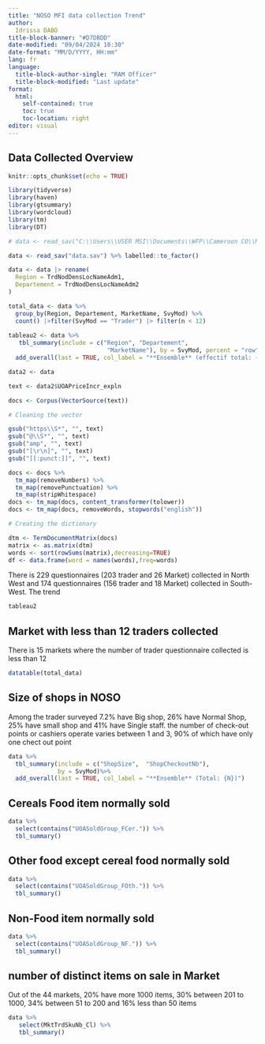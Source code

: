 ```yaml
---
title: "NOSO MFI data collection Trend"
author: 
  Idrissa DABO
title-block-banner: "#D7DBDD"
date-modified: "09/04/2024 10:30"
date-format: "MM/D/YYYY, HH:mm"
lang: fr
language: 
  title-block-author-single: "RAM Officer"
  title-block-modified: "Last update"
format: 
  html:
    self-contained: true
    toc: true
    toc-location: right
editor: visual
---
```


## Data Collected Overview


```r
knitr::opts_chunk$set(echo = TRUE)

library(tidyverse)
library(haven)
library(gtsummary)
library(wordcloud)
library(tm)
library(DT)

# data <- read_sav("C:\\Users\\USER MSI\\Documents\\WFP\\Cameroon CO\\Market Monitoring\\NOSO Mission\\Tendance/data.sav") %>% labelled::to_factor()

data <- read_sav("data.sav") %>% labelled::to_factor()

data <- data |> rename(
  Region = TrdNodDensLocNameAdm1,
  Departement = TrdNodDensLocNameAdm2
)

total_data <- data %>%
  group_by(Region, Departement, MarketName, SvyMod) %>%
  count() |>filter(SvyMod == "Trader") |> filter(n < 12)
 
tableau2 <- data %>%
   tbl_summary(include = c("Region", "Departement", 
                            "MarketName"), by = SvyMod, percent = "row")%>%
  add_overall(last = TRUE, col_label = "**Ensemble** (effectif total: {N})")

data2 <- data

text <- data2$UOAPriceIncr_expln

docs <- Corpus(VectorSource(text))

# Cleaning the vector

gsub("https\\S*", "", text) 
gsub("@\\S*", "", text) 
gsub("amp", "", text) 
gsub("[\r\n]", "", text)
gsub("[[:punct:]]", "", text)

docs <- docs %>%
  tm_map(removeNumbers) %>%
  tm_map(removePunctuation) %>%
  tm_map(stripWhitespace)
docs <- tm_map(docs, content_transformer(tolower))
docs <- tm_map(docs, removeWords, stopwords("english"))

# Creating the dictionary

dtm <- TermDocumentMatrix(docs) 
matrix <- as.matrix(dtm) 
words <- sort(rowSums(matrix),decreasing=TRUE) 
df <- data.frame(word = names(words),freq=words)

```



There is 229 questionnaires (203 trader and 26 Market)  collected in North West and 174 questionnaires (156 trader and 18 Market) collected in South-West. The trend 
```r
tableau2
```

## Market with less than 12 traders collected
There is 15 markets where the number of trader questionnaire collected is less than 12
```r
datatable(total_data)
```

## Size of shops in NOSO
 Among the trader  surveyed  7.2% have Big shop, 26% have Normal Shop, 25% have small shop and 41% have Single staff. the number of check-out points or cashiers operate varies between 1 and 3, 90% of which have only one chect out point

```r
data %>%
  tbl_summary(include = c("ShopSize",  "ShopCheckoutNb"), 
              by = SvyMod)%>%
  add_overall(last = TRUE, col_label = "**Ensemble** (Total: {N})")

```


## Cereals Food item normally sold
```r
data %>% 
  select(contains("UOASoldGroup_FCer.")) %>% 
  tbl_summary()
```

## Other food except cereal food normally sold
```r
data %>% 
  select(contains("UOASoldGroup_FOth.")) %>% 
  tbl_summary()
```

## Non-Food item normally sold
```r
data %>% 
  select(contains("UOASoldGroup_NF.")) %>% 
  tbl_summary()
```

## number of distinct items on sale in Market
Out of the 44 markets, 20% have more 1000 items, 30% between 201 to 1000, 34% between 51 to 200 and 16% less than 50 items
```r
data %>% 
   select(MktTrdSkuNb_Cl) %>%  
   tbl_summary()

```

